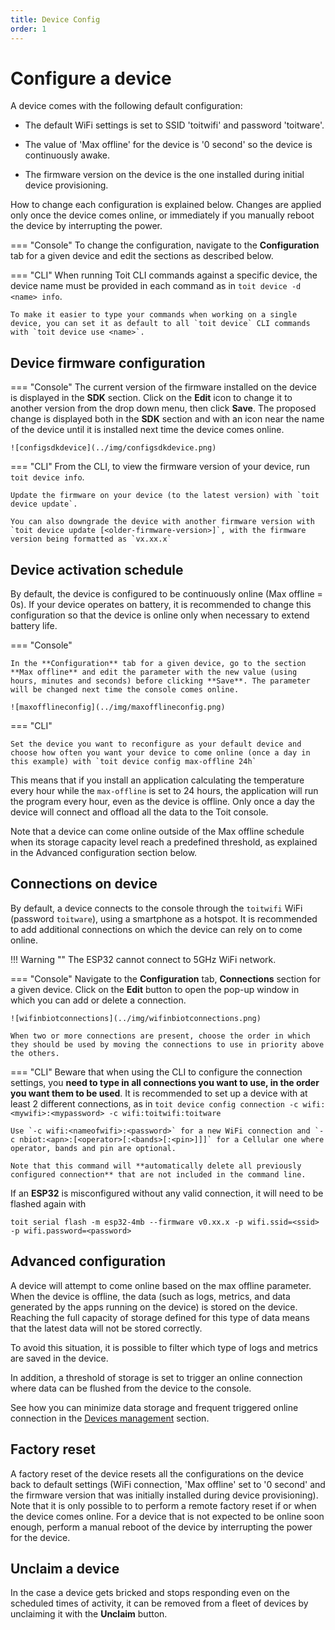 ```yaml
---
title: Device Config
order: 1
---
```


# Configure a device

A device comes with the following default configuration:

- The default WiFi settings is set to SSID 'toitwifi' and password 'toitware'.

- The value of 'Max offline' for the device is '0 second' so the device is continuously awake.

- The firmware version on the device is the one installed during initial device provisioning.

How to change each configuration is explained below. Changes are applied only once the device comes online, or immediately if you manually reboot the device by interrupting the power.

=== "Console"
To change the configuration, navigate to the **Configuration** tab for a given device and edit the sections as described below.

=== "CLI"
When running Toit CLI commands against a specific device, the device name must be provided in each command as in `toit device -d <name> info`.

    To make it easier to type your commands when working on a single device, you can set it as default to all `toit device` CLI commands with `toit device use <name>`.

## Device firmware configuration

=== "Console"
The current version of the firmware installed on the device is displayed in the **SDK** section. Click on the **Edit** icon to change it to another version from the drop down menu, then click **Save**. The proposed change is displayed both in the **SDK** section and with an icon near the name of the device until it is installed next time the device comes online.

    ![configsdkdevice](../img/configsdkdevice.png)

=== "CLI"
From the CLI, to view the firmware version of your device, run `toit device info`.

    Update the firmware on your device (to the latest version) with `toit device update`.

    You can also downgrade the device with another firmware version with `toit device update [<older-firmware-version>]`, with the firmware version being formatted as `vx.xx.x`

## Device activation schedule

By default, the device is configured to be continuously online (Max offline = 0s). If your device operates on battery, it is recommended to change this configuration so that the device is online only when necessary to extend battery life.

=== "Console"

    In the **Configuration** tab for a given device, go to the section **Max offline** and edit the parameter with the new value (using hours, minutes and seconds) before clicking **Save**. The parameter will be changed next time the console comes online.

    ![maxofflineconfig](../img/maxofflineconfig.png)

=== "CLI"

    Set the device you want to reconfigure as your default device and choose how often you want your device to come online (once a day in this example) with `toit device config max-offline 24h`

This means that if you install an application calculating the temperature every hour while the `max-offline` is set to 24 hours, the application will run the program every hour, even as the device is offline. Only once a day the device will connect and offload all the data to the Toit console.

Note that a device can come online outside of the Max offline schedule when its storage capacity level reach a predefined threshold, as explained in the Advanced configuration section below.

## Connections on device

By default, a device connects to the console through the `toitwifi` WiFi (password `toitware`), using a smartphone as a hotspot. It is recommended to add additional connections on which the device can rely on to come online.

!!! Warning ""
The ESP32 cannot connect to 5GHz WiFi network.

=== "Console"
Navigate to the **Configuration** tab, **Connections** section for a given device. Click on the **Edit** button to open the pop-up window in which you can add or delete a connection.

    ![wifinbiotconnections](../img/wifinbiotconnections.png)

    When two or more connections are present, choose the order in which they should be used by moving the connections to use in priority above the others.

=== "CLI"
Beware that when using the CLI to configure the connection settings, you **need to type in all connections you want to use, in the order you want them to be used**. It is recommended to set up a device with at least 2 different connections, as in
`toit device config connection -c wifi:<mywifi>:<mypassword> -c wifi:toitwifi:toitware`

    Use `-c wifi:<nameofwifi>:<password>` for a new WiFi connection and `-c nbiot:<apn>:[<operator>[:<bands>[:<pin>]]]` for a Cellular one where operator, bands and pin are optional.

    Note that this command will **automatically delete all previously configured connection** that are not included in the command line.

If an **ESP32** is misconfigured without any valid connection, it will need to be flashed again with

```
toit serial flash -m esp32-4mb --firmware v0.xx.x -p wifi.ssid=<ssid> -p wifi.password=<password>
```

## Advanced configuration

A device will attempt to come online based on the max offline parameter.
When the device is offline, the data (such as logs, metrics, and data generated by the apps running on the device) is stored on the device.
Reaching the full capacity of storage defined for this type of data means that the latest data will not be stored correctly.

To avoid this situation, it is possible to filter which type of logs and metrics are saved in the device.

In addition, a threshold of storage is set to trigger an online connection where data can be flushed from the device to the console.

See how you can minimize data storage and frequent triggered online connection in the [Devices management](../console/deviceconsole.md) section.

## Factory reset

A factory reset of the device resets all the configurations on the device back to default settings (WiFi connection, 'Max offline' set to '0 second' and the firmware version that was initially installed during device provisioning). Note that it is only possible to to perform a remote factory reset if or when the device comes online. For a device that is not expected to be online soon enough, perform a manual reboot of the device by interrupting the power for the device.

## Unclaim a device

In the case a device gets bricked and stops responding even on the scheduled times of activity, it can be removed from a fleet of devices by unclaiming it with the **Unclaim** button.
